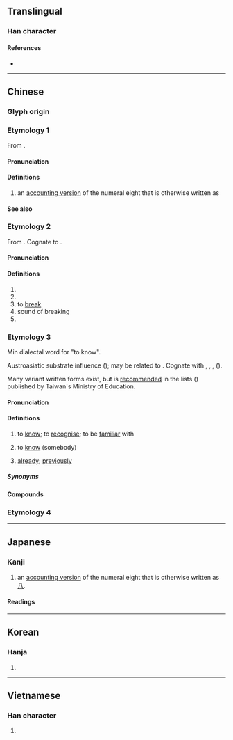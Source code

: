 {{character info/new}}
==Translingual==

===Han character===
{{Han char|rn=64|rad=手|as=07|sn=10|four=52000|canj=QRSN|ids=⿰扌别,⿰扌別}}

====References====
* {{Han ref|kx=0433.180|dkj=12141|dj=0783.010|hdz=31883.050|uh=634C|ud=25420|bh=AEC3|bd=44739}}

----

==Chinese==
{{zh-forms}}

===Glyph origin===
{{Han etym}}
{{Han compound|手|別|t1=hand|ls=psc|c1=s|c2=p}}

===Etymology 1===
From {{inh|zh|sit-pro|*b-r-gjat ~ b-g-rjat|*b-r-gjat|eight}}.

====Pronunciation====
{{zh-pron
|m=bā
|c=baat3
|mn=qz,tp,xm:poeh/kh,zz:peh
|mc=1
|cat=num
}}

====Definitions====
{{zh-hanzi}}

# an [[:w:Chinese numbers#Numeral characters|accounting version]] of the numeral eight that is otherwise written as {{zh-l|八|tr=-}}

====See also====
{{Chinese-numbers}}

===Etymology 2===
From {{inh|zh|sit-pro|*brat ~ prat|*brat|cut apart, cut open}}. Cognate to {{zh-m|*別}}.

====Pronunciation====
{{zh-pron
|m=bā
|c=baat3
|mc=y
|oc=y
|cat=v,n,pn
}}

====Definitions====
{{zh-hanzi}}

# {{zh-alt-form|朳|toothless rake}}
# {{zh-alt-form|扒|to break open, split open}}
# to [[break]]
# sound of breaking
# {{surname|zh}}

===Etymology 3===
{{zh-forms|alt=別,八,仈,白,𧧸,識-"to know",曾-"already"}}
Min dialectal word for "to know".

Austroasiatic substrate influence ({{zh-ref|Norman and Mei, 1976}}); may be related to {{zh-m|*別|to split; to differentiate}}. Cognate with {{cog|vi|biết||to know}}, {{cog|mtq|mắt||to know}}, {{cog|mkh-ban-pro|*băt||to remember, to know}}, {{cog|hmx-pro|*pei||to know}} ({{cog|mww|paub||to know, to understand}}).

Many variant written forms exist, but {{lang|zh|捌}} is [http://twblg.dict.edu.tw/holodict_new/iongji/pdf/annesia294pdf.pdf recommended] in the ''{{w|Taiwanese Southern Min Recommended Characters}}'' lists ({{w2|zh|pref=《|臺灣閩南語推薦用字|suf=》}}) published by Taiwan's Ministry of Education.

====Pronunciation====
{{zh-pron
|md=báik
|mn=xm,qz,zz,tp,lk,sx,km,mg,hc:pat/xm,zz,kh,tn,yl,tc:bat
|mn_note=Zhangzhou: pat - only “to know”
|mn-t=bag4
|cat=v,adv
}}

====Definitions====
{{zh-hanzi}} {{tlb|zh|Min}}

# to [[know]]; to [[recognise]]; to be [[familiar]] with
#: {{zh-x|捌字|to '''know''' how to read|tr=báik-cê|MD}}
#: {{zh-x|𣍐 捌 字|do not '''know''' how to read|tr=mâ̤-báik-cê|MD|audio=Cdo-fzho,_儥仈字.ogg}}
# to [[know]] (somebody)
#: {{zh-x|伓捌|to not '''know''' (someone)|tr=n̂g-báik|MD}}
# [[already]]; [[previously]]
#: {{zh-x|捌曾|''a term denoting past tense''|tr=báik-cèng|MD}}
#: {{zh-x|捌{bat} 做 %過{kòe}|to have done something '''already'''|MN}}

=====Synonyms=====
{{zh-dial|知道}}
{{zh-dial|認識}}

====Compounds====
{{zh-der|捌字|捌貨|捌想|毋捌|相捌|捌傳|捌勢|捌事|𣍐捌}}

===Etymology 4===
{{zh-see|㧙|v}}
----

==Japanese==

===Kanji===
{{ja-kanji|grade=|rs=手07}}

# an [[:w:Japanese numerals#Formal numbers|accounting version]] of the numeral eight that is otherwise written as [[八]].

====Readings====
{{ja-readings
|on=はつ, はち, べつ
|kun=さば-く, さば-ける, は-ける, は-かす
}}

----

==Korean==

===Hanja===
{{ko-hanja|hangeul=팔|eumhun=|rv=pal|mr=p'al|y=phal}}

# {{rfdef|ko|sort=手07}}

----

==Vietnamese==

===Han character===
{{vi-hantu|[[bịt]], [[bát]], [[bít]], [[xốc]], [[bắt]]|rs=手07}}

# {{rfdef|vi|sort=手07}}